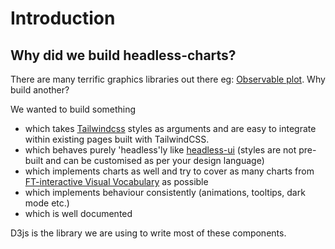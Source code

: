 
<Meta title='Introduction' />

# Introduction

## Why did we build headless-charts?

There are many terrific graphics libraries out there eg: [Observable plot](https://observablehq.com/@observablehq/plot-gallery). Why build another?

We wanted to build something

- which takes [Tailwindcss](https://tailwindcss.com/) styles as arguments and are easy to integrate within existing pages built with TailwindCSS.
- which behaves purely 'headless'ly like [headless-ui](https://headlessui.com) (styles are not pre-built and can be customised as per your design language)
- which implements charts as well and try to cover as many charts from [FT-interactive Visual Vocabulary](http://ft-interactive.github.io/visual-vocabulary/) as possible
- which implements behaviour consistently (animations, tooltips, dark mode etc.)
- which is well documented

D3js is the library we are using to write most of these components.
